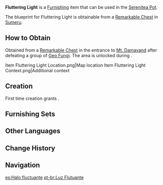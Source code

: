 {{Furnishing Infobox
|id             = 360426
|image          = Item Fluttering Light.png
|category       = Landscape
|subcategory    = Lighting
|quality        = 3
|adeptal_energy = 60
|load           = 85
|reduced_load   = 74
|description    = A street lamp made from [[Adhigama Wood]] protected by a ring-shaped structure, often seen on the south border of [[Caravan Ribat]]. These lamps require little maintenance even when placed in the windy desert and are thus extremely practical. The lamp itself has an elegant appearance, and the extent of its swaying can be used to determine wind speed. In an emergency, stronger mercenaries may even be able to wrench it out from the ground and use it as a weapon against the many dangerous creatures from the desert. When it's used for fighting against enemies, the unique shape of the lamp also comes in handy...
|mention        = 
|blueprint      = Remarkable Chest
|source1        = 
}}
'''Fluttering Light''' is a [[Furnishing]] item that can be used in the [[Serenitea Pot]].

The blueprint for Fluttering Light is obtainable from a [[Remarkable Chest]] in [[Sumeru]].

==How to Obtain==
Obtained from a [[Remarkable Chest]] in the entrance to [[Mt. Damavand]] after defeating a group of [[Stretchy Geo Fungus|Geo Fungi]]. The area is unlocked during {{Quest|Dune-Entombed Fecundity: Part I}}.
<gallery>
Item Fluttering Light Location.png|Map location
Item Fluttering Light Context.png|Additional context
</gallery>

==Creation==
First time creation grants {{Item|Trust|24|x=60}}.
{{Recipe
|type = Creation
|time = 14h
|Adhigama Wood = 8
|Fabric = 4
|sort = Adhigama Wood;Fabric
}}

==Furnishing Sets==
{{Craft Usage}}

==Other Languages==
{{Other Languages
|en      = Fluttering Light
|zhs     = 「飘悠之光」
|zhs_rm  = "Piāoyōu zhī Guāng"
|zht     = 「飄悠之光」
|zht_rm  = "Piāoyōu zhī Guāng"
|zh_tl   = 
|ja      = 「揺れる光」
|ja_rm   = "Yureru Hikari"
|ja_tl   = "Fluttering Light"
|ko      = 「나풀거리는 빛」
|ko_tl   = "Fluttering Light"
|es      = Halo fluctuante
|es_tl   = Fluctuating Halo
|fr      = «&nbsp;Lumière fluctuante&nbsp;»
|fr_tl   = "Fluctuating Light"
|ru      = «Дрожащий свет»
|ru_tl   = "Fluttering Light"
|th      = "แสงลอยละล่อง"
|th_rm   = 
|th_tl   = 
|vi      = Ánh Sáng Nhẹ Nhàng
|vi_tl   = 
|de      = „Treibendes Licht“
|de_tl   = 
|id      = "Cahaya yang Berkibar"
|id_tl   = "Fluttering Light"
|pt      = Luz Flutuante
|pt_tl   = 
|tr      = "Titrek Işık"
|tr_tl   = 
|it      = Luce fluttuante
|it_tl   = Floating Light
}}

==Change History==
{{Change History|3.4}}

==Navigation==
{{Furnishing Navbox|exterior}}

[[es:Halo fluctuante]]
[[pt-br:Luz Flutuante]]